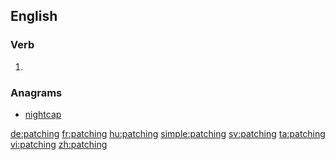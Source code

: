 ==English==

===Verb===
{{head|en}}

# {{present participle of|patch}}

===Anagrams===
* [[nightcap#English|nightcap]]

[[de:patching]]
[[fr:patching]]
[[hu:patching]]
[[simple:patching]]
[[sv:patching]]
[[ta:patching]]
[[vi:patching]]
[[zh:patching]]